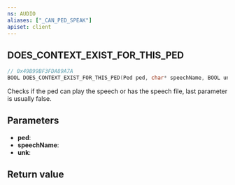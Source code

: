 ```yaml
---
ns: AUDIO
aliases: ["_CAN_PED_SPEAK"]
apiset: client
---
```

## DOES_CONTEXT_EXIST_FOR_THIS_PED

```c
// 0x49B99BF3FDA89A7A
BOOL DOES_CONTEXT_EXIST_FOR_THIS_PED(Ped ped, char* speechName, BOOL unk);
```

Checks if the ped can play the speech or has the speech file, last parameter is usually false.

## Parameters
* **ped**:
* **speechName**:
* **unk**:

## Return value